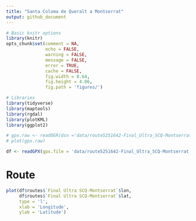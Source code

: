 ```yaml
---
title: "Santa Coloma de Queralt a Montserrat"
output: github_document
---
```



```r
# Basic knitr options
library(knitr)
opts_chunk$set(comment = NA, 
               echo = FALSE, 
               warning = FALSE, 
               message = FALSE, 
               error = TRUE, 
               cache = FALSE,
               fig.width = 8.64,
               fig.height = 4.86,
               fig.path = 'figures/')
```


```r
# Libraries
library(tidyverse)
library(maptools)
library(rgdal)
library(plotKML)
library(ggplot2)
```

```r
# gpx.raw <- readOGR(dsn ='data/route5251642-Final_Ultra_SCQ-Montserrat.kml')
# plot(gpx.raw)

df <- readGPX(gpx.file = 'data/route5251642-Final_Ultra_SCQ-Montserrat.gpx')
```

# Route

```r
plot(df$routes$`Final Ultra SCQ-Montserrat`$lon,
     df$routes$`Final Ultra SCQ-Montserrat`$lat,
     type = 'l',
     xlab = 'Longitude',
     ylab = 'Latitude')
```